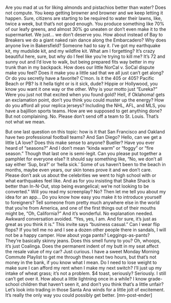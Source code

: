 Are you mad at us for liking almonds and pistachios better than water?
Does not compute. You keep getting browner and browner and we keep letting it happen. Sure, citizens are starting to be required to water their lawns, like, twice a week, but that’s not good enough. You produce something like 70% of our leafy greens, and almost 30% go uneaten or don’t even make it to the supermarket. We just… we don’t deserve you. How about instead of Bay to Breakers we do a giant naked rain dance along the Embarcadero?
Why does anyone live in Bakersfield?
Someone had to say it.
I’ve got my earthquake kit, my mudslide kit, and my wildfire kit. What am I forgetting?
It’s crazy beautiful here, sure, but why do I feel like you’re trying to kill me? It’s 72 and sunny out and I’d love to walk, but being prepared fits way better in my trunk than in my backpack.
How does our little NorCal v. SoCal dispute make you feel?
Does it make you a little sad that we all just can’t get along? Or do you secretly have a favorite? C’mon. Is it the 405 or 405? Pacific Beach or PB? Is it hella tight or is it sick, dude? Hippie or Hollywood, you know you want it one way or the other.
Why is your motto just “Eureka?”
Were you just not that excited when you found gold? Hell, if Oklahoma! gets an exclamation point, don’t you think you could muster up the energy?
How do you afford all your replica jerseys?
Including the NHL, AFL, and MLS, you have a bajillion sports teams. How are we supposed to get anything done? But not complaining. No. Please don’t send off a team to St. Louis. That’s not what we mean.

But one last question on this topic: how is it that San Francisco and Oakland have two professional football teams? And San Diego? Hello, can we get a little LA love? Does this make sense to anyone? Bueller?
Have you ever heard of “seasons?”
And I don’t mean “kinda warm” or “foggy” or “fire season.” Though that last one is semi-legit.
Can you please put together a pamphlet for everyone else?
It should say something like, “No, we don’t all say either ‘Sup, bra?’ or ‘hella sick.’ Some of us haven’t been to the beach in months, maybe even years, our skin tones prove it and we don’t care. Please don’t ask us about the celebrities we went to high school with or what earthquakes feel like. And as for you insisting that Shake Shack is better than In-N-Out, stop being evangelical; we’re not looking to be converted."
Will you read my screenplay?
No? Then let me tell you about my idea for an app…
Do you know how easy you make it to introduce yourself to foreigners?
Tell someone from pretty much anywhere else in the world that you’re from America, and one of the first things out of their mouths might be, “Oh, California?” And it’s wonderful. No explanation needed. Awkward conversation avoided. “Yes, yes, I am. And for sure, it’s just as great as you think it is.”
This invite says “business casual.” Can I wear flip flops?
If you tell me no and I see a dozen other people there in sandals, I will not be a happy camper. How about yoga pants? Leggings-as-pants? They’re basically skinny jeans.
Does this smell funny to you?
Oh, whoops, it’s just Coalinga.
Does the permanent indent of my butt in my seat affect the resale value of my car?
Just curious. I have a sweet Monday Morning Commute Playlist to get me through these next two hours, but that’s not money in the bank, if you know what I mean. Do I need to lose weight to make sure I can afford my rent when I make my next switch? I’ll just up my intake of wheat grass; it’s not a problem.
$4 toast, seriously?
Seriously. I still can’t get over it.
How about a little lightning once in a while?
I know grade-school children that haven’t seen it, and don’t you think that’s a little unfair? Let’s look into trading in those Santa Ana winds for a little jolt of excitement. It’s really the only way you could possibly get better. [mn-post-ender]